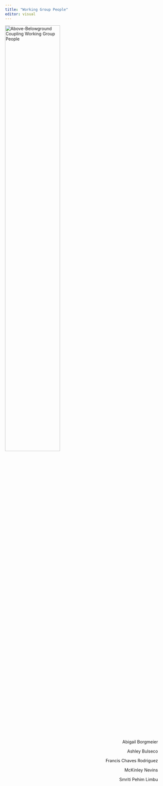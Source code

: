 ```yaml
---
title: "Working Group People"
editor: visual
---
```


<p align = "center">

<img src = "images/photos/ssecr-delarosa-2024-20-X3.jpg" alt = "Above-Belowground Coupling Working Group People" width = "60%"/>

</p>

<div style = "text-align: right;">

Abigail Borgmeier

Ashley Bulseco

Francis Chaves Rodriguez

McKinley Nevins

Smriti Pehim Limbu

</div>
